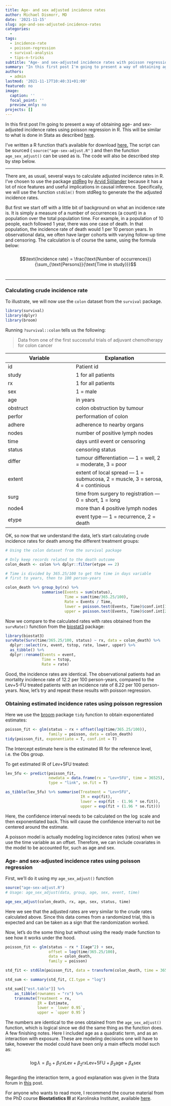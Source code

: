 ```yaml
---
title: Age- and sex adjusted incidence rates
author: Michael Dismorr, MD
date: '2021-11-15'
slug: age-and-sex-adjusted-incidence-rates
categories: 
  - 
tags: 
  - incidence-rate
  - poisson-regression
  - survival-analysis
  - tips-n-tricks
subtitle: "Age- and sex-adjusted incidence rates with poisson regression in R"
summary: "In this first post I'm going to present a way of obtaining age- and sex-adjusted incidence rates using poisson regression in R. This will be similar to what is done in stata as described [here](https://www.statalist.org/forums/forum/general-stata-discussion/general/1431921-age-adjusted-rates-using-a-poisson-regression)"
authors: 
  - admin
lastmod: '2021-11-17T10:40:31+01:00'
featured: no
image:
  caption: ''
  focal_point: ''
  preview_only: no
projects: []
---
```

In this first post I'm going to present a way of obtaining age- and sex-adjusted incidence rates using poisson regression in R. This will be similar to what is done in Stata as described [here](https://www.statalist.org/forums/forum/general-stata-discussion/general/1431921-age-adjusted-rates-using-a-poisson-regression).

I've written a R function that's available for download [here.](age_sex_adjust.R) The script can be sourced ( `source("age-sex-adjust.R"` ) and then the function `age_sex_adjust()` can be used as is. The code will also be described step by step below.

***

There are, as usual, several ways to calculate adjusted incidence rates in R. I've chosen to use the package [stdReg](https://cran.r-project.org/package=stdReg) by [Arvid Sjölander](https://www.meb.ki.se/sites/arvsjo/) because it has a lot of nice features and useful implications in causal inference. Specifically, we will use the function `stdGlm()` from stdReg to generate the the adjusted incidence rates. 


But first we start off with a little bit of background on what an incidence rate is. It is simply a measure of a number of occurrences (a count) in a population over the total population time. For example, in a population of 10 people, each followed 1 year, there was one case of death. In that population, the incidence rate of death would 1 per 10 person years. In observational data, we often have larger cohorts with varying follow-up time and censoring.  The calculation is of course the same, using the formula below:   
<br>
$$\text{Incidence rate} = \frac{\text{Number of occurrences}}{\sum_{\text{Persons}}{\text{Time in study}}}$$
<br>
  

***

### Calculating crude incidence rate  

To illustrate, we will now use the `colon` dataset from the `survival` package. 


```r
library(survival)
library(dplyr)
library(broom)
```

Running `?survival::colon` tells us the following:

> Data from one of the first successful trials of adjuvant chemotherapy for colon cancer  

Variable | Explanation
-------- | -----------
id | Patient id
study | 1 for all patients
rx | 1 for all patients
sex | 1 = male  
age | in years  
obstruct |colon obstruction by tumour  
perfor | performation of colon  
adhere | adherence to nearby organs  
nodes | number of positive lymph nodes  
time | days until event or censoring  
status | censoring status  
differ | tumour differentiation --- 1 = well, 2 = moderate, 3 = poor  
extent | extent of local spread --- 1 = submucosa, 2 = muscle, 3 = serosa, 4 = continious  
surg | time from surgery to registration --- 0 = short, 1 = long  
node4 | more than 4 positive lymph nodes  
etype | event type --- 1 = recurrence, 2 = death  

OK, so now that we understand the data, let's start calculating crude incidence rates for death among the different treatment groups:    

```r
# Using the colon dataset from the survival package

# Only keep records related to the death outcome
colon_death <- colon %>% dplyr::filter(etype == 2) 

# Time is divided by 365.25/100 to get the time in days variable 
# first to years, then to 100 person-years

colon_death %>% group_by(rx) %>% 
                summarise(Events = sum(status), 
                          Time = sum(time/365.25/100), 
                          Rate = Events / Time, 
                          lower = poisson.test(Events, Time)$conf.int[1], 
                          upper = poisson.test(Events, Time)$conf.int[2])
```
Now we compare to the calculated rates with rates obtained from the `survRate()` function from the [biostat3](https://cran.r-project.org/package=biostat3) package:

```r

library(biostat3)
survRate(Surv(time/365.25/100, status) ~ rx, data = colon_death) %>% 
  dplyr::select(rx, event, tstop, rate, lower, upper) %>% 
  as_tibble() %>% 
  dplyr::rename(Events = event, 
                Time = tstop, 
                Rate = rate)

```
  
Good, the incidence rates are identical. The observational patients had an mortality incidence rate of 12.2 per 100 person-years, compared to the Lev+5-FU treated patients with an incidence rate of 8.22 per 100 person-years. Now, let's try and repeat these results with poisson regression. 


### Obtaining estimated incidence rates using poisson regression
  
  

Here we use the [broom](https://broom.tidymodels.org/) package `tidy` function to obtain exponentiated estimates:
  
  
```r
poisson_fit <- glm(status ~ rx + offset(log(time/365.25/100)), 
                   family = poisson, data = colon_death)
tidy(poisson_fit, exponentiate = T, conf.int = T)
```
The Intercept estimate here is the estimated IR for the reference level, i.e. the Obs group. 

To get estimated IR of Lev+5FU treated:

```r
lev_5fu <- predict(poisson_fit, 
                   newdata = data.frame(rx = "Lev+5FU", time = 36525), 
                   type = "link", se.fit = T)

as_tibble(lev_5fu) %>% summarise(Treatment = "Lev+5FU", 
                                 IR = exp(fit), 
                                 lower = exp(fit - (1.96 * se.fit)), 
                                 upper = exp(fit + (1.96 * se.fit)))

```
Here, the confidence interval needs to be calculated on the $\log$ scale and then exponentiated back. This will cause the confidence interval to not be centered around the estimate.  

A poisson model is actually modeling $\log\text{incidence rates (ratios)}$ when we use the time variable as an offset. Therefore, we can include covariates in the model to be accounted for, such as age and sex.

### Age- and sex-adjusted incidence rates using poisson regression

First, we'll do it using my `age_sex_adjust()` function

```r
source("age-sex-adjust.R")
# Usage: age_sex_adjust(data, group, age, sex, event, time)

age_sex_adjust(colon_death, rx, age, sex, status, time)
```
Here we see that the adjusted rates are very similar to the crude rates calculated above. Since this data comes from a randomized trial, this is expected and can be taken as a sign that the randomization worked.  

Now, let's do the some thing but without using the ready made function to see how it works under the hood. 

```r
poisson_fit <- glm(status ~ rx * I(age^2) + sex, 
                   offset = log(time/365.25/100), 
                   data = colon_death, 
                   family = poisson)

std_fit <- stdGlm(poisson_fit, data = transform(colon_death, time = 36525), X = "rx")

std_sum <- summary(std_fit, CI.type = "log")

std_sum[["est.table"]] %>% 
    as_tibble(rownames = "rx") %>% 
    transmute(Treatment = rx, 
              IR = Estimate, 
              lower = `lower 0.95`, 
              upper = `upper 0.95`)

```
The numbers are identical to the ones obtained from the `age_sex_adjust()` function, which is logical since we did the same thing as the function does.  
A few finishing notes. Here I included age as a quadratic term, and as an interaction with exposure. These are modeling decisions one will have to take, however the model could have been only a main effects model such as:  
<br>
$$\log\lambda = \beta_0 + \beta_1\text{rxLev} + \beta_2\text{rxLev+5FU} + \beta_3\text{age} + \beta_4\text{sex}$$ 
<br>
Regarding the interaction term, a good explanation was given in the Stata forum in [this](https://www.statalist.org/forums/forum/general-stata-discussion/general/1431921-age-adjusted-rates-using-a-poisson-regression) post.  

For anyone who wants to read more, I recommend the course material from the PhD course **Biostatistics III** at Karolinska Institutet, available [here](https://biostat3.net).  



